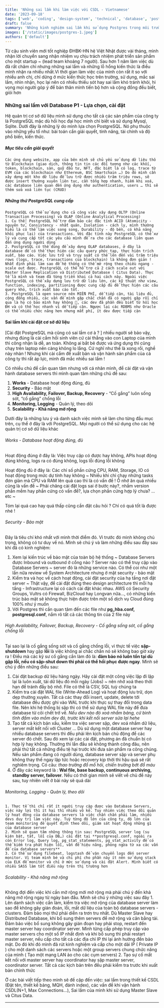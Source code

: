 ```yaml
---
title: 'Những sai lầm khi làm việc với CSDL - Vietnamese'
date: '2023-09-18'
tags: ['web', 'coding', 'design-system', 'technical', 'database', 'postgresql']
draft: false
summary: 'Những kinh nghiệm sai lầm khi sử dụng Postgres trong môi trường Production'
images: ['/static/images/postgres-1.jpeg']
authors: ['default']
---
```



Từ cậu sinh viên mới tốt nghiệp ĐHBK-HN hệ Việt Nhật được vài tháng, 
mình nhận lời chuyển sang nhận nhiệm vụ chịu trách nhiệm phát triển sản phẩm cho một startup ~ (lead team khoảng 7 người). 
Sau hơn 1 năm làm việc dù đã rất chăm chỉ nhưng những sai lầm và những lỗ hổng kiến thức là điều mình nhận ra nhiều nhất.Vì thời gian làm việc của mình còn rất ít so với nhiều anh chị, chỉ dừng ở mức kiến thức học trên trường, sử dụng, mắc sai lầm, nhìn nhận, học lại nên có nhiều thiếu sót hay sai lầm khó tránh khỏi, hi vọng mọi người góp ý để bản thân mình tiến bộ hơn và cộng đồng đều biết, giỏi hơn

### Những sai lầm với Database P1 - Lựa chọn, cài đặt

Hệ quản trị cơ sở dữ liệu mình sử dụng cho tất cả các sản phẩm của công ty là PostgreSQL mặc dù hồi học đại học mình chỉ biết và sử dụng Mysql, Sqlite. Dưới đây là những lý do mình lựa chọn PostgreSQL. Nó phụ thuộc vào những yếu tố như: bài toán cần giải quyết, tính năng, tài chính và độ phổ biến, kiến thức.

##### Mục tiêu cần giải quyết
    Các ứng dụng website, app của bên mình sẽ chủ yếu sử dụng dữ liệu thô từ Blockchain (giao dịch, thông tin tin các đối tượng như các khối, token, blockchain, sàn, quỹ đầu tư, NFT, đặc biệt là có log, trace từ EVM của các blockchain như Ethereum, BSC Smartchain …) Do đó mình cần xây dựng một kho dữ liệu để lưu trữ được nhiều trăm triệu rows, sẽ được insert thường xuyên liên tục, cần tổng hợp nhanh, hiếm khi xoá, các database liên quan đến ứng dụng như authentication, users … thì sẽ thêm sửa xoá liên tục (CRUD)

##### Những thứ PostgreSQL cung cấp
    PostgreSQL có thể sử dụng cho cả công việc xây dựng OLTP (Online Transaction Processing) và OLAP (Online Analytical Processing)
    1. Cụ thể: PostgreSQL hỗ trợ đảm bảo các đặc tính ACID (Atomicity - nguyên tử, Consistency - nhất quán, Isolation - cách ly, mình thường hiểu là có thể làm việc song song, Durability - độ bền, có khả năng khôi phục lại) của transactions. Với đặc tính này PostgreSQL có thể xử lý và cung cấp tốt các yêu cầu mình đề ra cho các database liên quan đến ứng dụng người dùng
    2. PostgreSQL có thể dùng để xây dựng OLAP databases, ở đây là database để có thể thực hiện các câu query phức tạp, thực hiện trích xuất, báo cáo. Việc lưu trữ và truy suất có thể lên đến vài trăm triệu rows (logs, trace, transactions của blockchain) là không đơn giản ! Nhất định phải làm sao để hệ thống có thể mở rộng theo chiều ngang - scale out được. PostgreSQL có thể hỗ trợ cả 2 cách scale out với Master Slave Replication và Distributed Database ( Citus Data). Thực tế là mình và team đã từng triển khai cả hai cách này. Ngoài việc PostgreSQL có thể xây dựng lưu trữ dữ liệu lớn, các kỹ thuật như view, function, indexing, partitioning được cung cấp đủ để thực hiện các câu query khó, trích xuất báo cáo tốt.
    3. PostgreSQL là open source nên MIỄN PHÍ, dễ tiếp cận, tài liệu đủ, cộng đồng nhiều, các vấn đề mình gặp chắc chắn đã có người gặp rồi chỉ qua là họ có bảo mình hay không 🙂, các dev đã phần đều biết từ hồi học ĐH và có thể học nhanh vì dễ tiếp cận. Ngược lại các RDBMS như Oracle có thể nhiều chức năng hơn nhưng mất phí, ít dev được tiếp cận

#### Sai lầm khi cài đặt cơ sở dữ liệu

[Cài đặt PostgreSQL mà cũng có sai lầm cơ à ? ] nhiều người sẽ bảo vậy, nhưng đúng là cài cắm hồi sinh viên cứ cài thẳng vào con Laptop của mình thì công nhận là dễ, an toàn. Không ai bắt bẻ được và ứng dụng thì cũng chạy trên laptop nên càng không lo lắng. Cứ nghĩ như thế là xong rồi, nghề này nhàn ! Nhưng khi cài cắm để xuất bản và vận hành sản phẩm của cả công ty thì rất áp lực, mình đã mắc nhiều sai lầm !

Có nhiều chủ để cần quan tâm nhưng với cá nhân mình, để cài đặt và vận hành database servers thì mình quan tâm những chủ đề sau:

1. **Works** - Database hoạt động đúng, đủ
2. **Security** - Bảo mật
3. **High Availability, Failover, Backup, Recovery**  - “Cố gắng” luôn sống sót, “cố gắng” chống lỗi
4. **Monitoring, Logging** - Quản lý, theo dõi
5. **Scalability - Khả năng mở rộng**

Dưới đây là những lưu ý và danh sách việc mình sẽ làm cho từng đầu mục trên, cụ thể ở đây là với PostgreSQL. Mọi người có thể sử dụng cho các hệ quản trị cơ sở dữ liệu khác

###### Works - Database hoạt động đúng, đủ

Hoạt động đúng ở đây là: Việc truy cập có được hay không, APIs hoạt động đúng không, logs ra có đúng không, logs lỗi đúng lỗi không

Hoạt động đủ ở đây là: Các chỉ số phần cứng CPU, RAM, Storage,  IO có hoạt động trong mức dự tính hay không ~ Nhiều khi chỉ chạy những tasks đơn giản mà CPU và RAM lên quá cao thì là có vấn đề ! Ổ nhớ ăn quá nhiều cũng là vấn đề ~ Phải chăng cài đặt logs sai ở bước này?, nhầm version phần mềm hay phần cứng có vấn đề?, lựa chọn phần cứng hợp lý chưa? …etc ~

Tóm lại quá cao hay quá thấp cũng cần đặt câu hỏi ?  Chỉ có quá tốt là được nhé !

###### Security - Bảo mật

Đây là tiêu chí khó nhất với mình thời điểm đó. Vì trước đó mình không chú trọng, không có tư duy về nó. Mình sẽ chú ý và làm những điều sau đây sau khi đã có kinh nghiệm:

1. Xem lại kiến trúc về bảo mật của toàn bộ hệ thống ~ Database Servers được Inbound và outbound ở cổng nào ? Server nào có thể truy cập vào Database Servers  ~ server đó là những service nào. Có thể coi như một lần nữa review về System Architecture nhưng ở mặt security - bảo mật
2. Kiểm tra và học về cách hoạt động, cài đặt security của hạ tầng nơi đặt server ~ Thật vậy, để cài đặt đúng theo design architecture thì mỗi hạ tầng - Infrastructure lại có cách cài đặt khác nhau. AWS có Security Groups, Vultrs có Firewall, BizCloud hay Longvan nữa…, có những kiến trúc bảo mật sẽ không thực hiện được trên một số dịch vụ Cloud đúng 100% như ý muốn
3. Với Postgres thì cần quan tâm đến các file như **pg_hba.conf, postgresql.conf**, nắm rõ tất cả các thông tin của 2 file này
###### High Availability, Failover, Backup, Recovery - Cố gắng sống sót, cố gắng chống lỗi

Tại sao lại là cố gắng sống sót và cố gắng chống lỗi, vì thực tế việc **sập-shutdown** hay gặp **lỗi** là việc không ai chắc chắn nó sẽ không bao giờ xảy ra ! Điều mà các kỹ sư cố gắng cần làm đó là: **đảm bảo nó luôn tồn tại dù gặp lỗi, nếu có sập-shut down thì phải có thể hồi phục được ngay**. Mình sẽ chú ý đến những điều sau:

1. Cài đặt backup dữ liệu hàng ngày. Hãy cài đặt một công việc lặp đi lặp lại là luôn xuất, tải dữ liệu đó mỗi ngày (Jobs) ~ nên nhớ xoá theo thời hạn để tránh đầy bộ nhớ. File có thể là CSV, SQL tuỳ chúng ta
2. Kiểm tra cài đặt WAL file (Write-Ahead Log) và hoạt động lưu trữ, dọn dẹp thường xuyên. Tất cả các thay đổi insert, update, delete tới database đều được ghi vào WAL trước khi thực sự thay đổi trong data file. Nên khi hệ thống bị sập thì có thể sử dụng WAL file này để đưa database từ cõi chết trở về. *Nếu dev nào đó xoá nhầm bảng, cứ bình tĩnh đấm vào mồm dev đó, trước khi kết nối server sửa lại hehe*
3. Tạo tất cả kịch bản xấu, kiểm tra việc server sập, dev xoá nhầm dữ liệu, server mất kết nối với Cluster ... Dù sử dụng một database server hay nhiều database servers thì đều phải lên kịch bản chủ động để các server đó chết. Sau đó xem lại các cài đặt, phương án đã chuẩn bị có hợp lý hay không. Thường thì lần đầu sẽ không thành công đâu, nên phải thử tất cả những điều tệ hại trước khi đưa sản phẩm ra công chúng. Nếu sản phẩm đang có người dùng, database server sập và server phụ không thay thế ngay lập tức hoặc recovery kịp thời thì hậu quả sẽ rất nghiêm trọng. Có câu: *thao trường đổ mồ hôi, chiến trường bớt đổ máu*
4. Ở đây các keyword là : **Wal file, base backup, continuous archiving, standby server, failover**. Nếu có thời gian mình sẽ viết về chủ đề này sau, tuy nhiên viết ở bài này sẽ quá dài
###### Monitoring, Logging - Quản lý, theo dõi
    1. Thực tế thì chỉ rất ít người truy cập được vào Database Servers, việc này lợi thì ít hại thì nhiều vô kể. Tuy nhiên việc theo dõi quản lý hoạt động của database servers là việc chắn chắn phải làm, nhiều devs duy trì làm việc này. Tuỳ từng độ lớn của công ty, độ lớn của team monitoring để quyết định theo dõi, giám sát hoạt động những gì của database server
    2. Mình sẽ quan tâm những thông tin sau: PostgreSQL server log (sụ kiện bật, tắt, lỗi của DB…) cài đặt tại **postgresql.conf, ngoài ra còn Error log, Query log, pg_stat_statements, pg_stat_activity để có thể kiểm tra phát hiện lỗi, vấn đề hiệu năng, phòng ngừa từ xa các vấn đề của database servers**
    3. Có thể sử dụng filebeat, logstash để vận chuyển logs đến server monitor. Vì team mình bé và chi phí cho phần này ít nên sử dụng stack của ELK để monitor và chỉ ở mức sử dụng và cài đặt Alert. Mình biết có nhiều SASS làm tốt điều này trên thị trường hơn
###### Scalability - Khả năng mở rộng
 Không đợi đến việc khi cần mở rộng mới mở rộng mà phải chú ý đến khả năng mở rộng ngay từ ngày ban đầu. Mình sẽ chú ý những việc sau đây
    1. Lên danh sách việc cần làm, kiểm tra việc mở rộng của database server làm sao để không gây gián đoán, lỗi, mất dữ liệu của toàn bộ database servers - clusters. Đảm bảo mọi thứ phải diễn ra trơn tru nhất. Dù Master Slave hay Distributed Database, khi bổ sung thêm servers để mở rộng và cân bằng tải. Đảm bảo việc bổ sung không gây gián đoạn hay phải stop, restart đến master server hay coordinator server. Mình từng cấp phép truy cập vào master servers cho một số IP nhất định và khi bổ sung thì phải restart master server, nếu cấp cho tất cả các địa chỉ IP thì lại ảnh hưởng đến bảo mật. Do đó khi đó mình đã rút kinh nghiệm và cấp cho một dải IP ( Private IP ) cho một danh sách các servers hoặc một group servers chung chức năng của mình ( Tạo một mạng LAN ảo cho các cụm servers)
    2. Tạo sự cố mất kết nối với master server hay coordinator hay sập master server, coordinator server. Tất cả các kịch bản trên đều phải kiểm tra trước khi xuất bản chính thức

Ở các bài viết tiếp theo mình sẽ đề cập đến việc: sai lầm trong thiết kế CSDL (Đặt tên, thiết kế bảng, MQH, đánh index), các vấn đề  khi vận hành CSDL(N+1, Max Connections...), Sai lầm của mình khi sử dụng Master Slave và Citus Data.

---